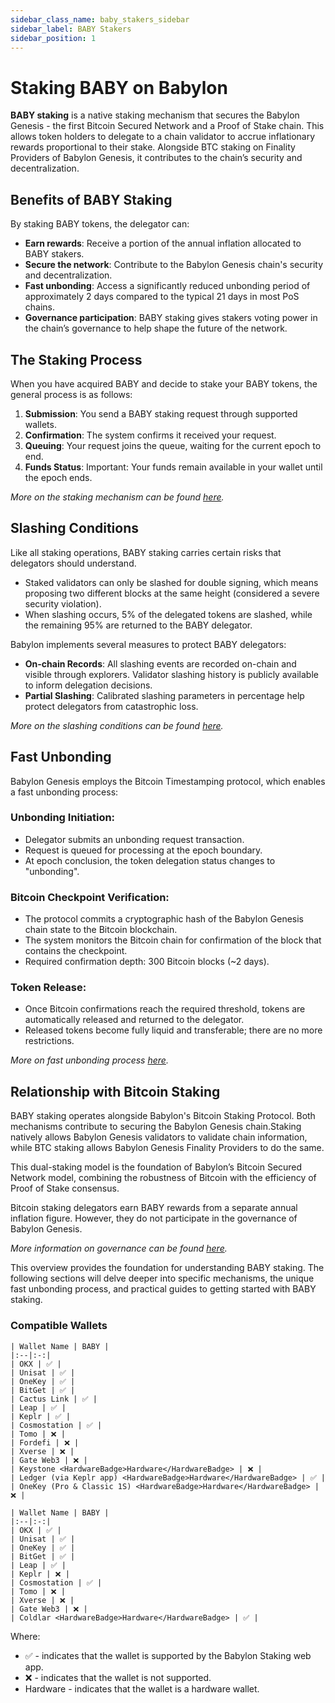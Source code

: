 ```yaml
---
sidebar_class_name: baby_stakers_sidebar
sidebar_label: BABY Stakers
sidebar_position: 1
---
```


# Staking BABY on Babylon

**BABY staking** is a native staking mechanism that secures the Babylon Genesis -
the first Bitcoin Secured Network and a Proof of Stake chain. This allows token
holders to delegate to a chain validator to accrue inflationary rewards
proportional to their stake. Alongside BTC staking on Finality Providers of
Babylon Genesis, it contributes to the chain’s security and decentralization.

## Benefits of BABY Staking

By staking BABY tokens, the delegator can:

- **Earn rewards**: Receive a portion of the annual inflation allocated to BABY
stakers.
- **Secure the network**: Contribute to the Babylon Genesis chain's security
and decentralization.
- **Fast unbonding**: Access a significantly reduced unbonding period of
approximately 2 days compared to the typical 21 days in most PoS chains.
- **Governance participation**: BABY staking gives stakers voting power in the
chain’s governance to help shape the future of the network.


## The Staking Process

When you have acquired BABY and decide to stake your BABY tokens, the general
process is as follows:

1. **Submission**: You send a BABY staking request through supported wallets.
2. **Confirmation**: The system confirms it received your request.
3. **Queuing**: Your request joins the queue, waiting for the current epoch to
end.
4. **Funds Status**: Important: Your funds remain available in your wallet
until the epoch ends.

*More on the staking mechanism can be found [here](/guides/baby_stakers/staking_mechanism).*

## Slashing Conditions

Like all staking operations, BABY staking carries certain risks that delegators
should understand.

- Staked validators can only be slashed for double signing, which means
proposing two different blocks at the same height (considered a severe
security violation).
- When slashing occurs, 5% of the delegated tokens are slashed, while the
remaining 95% are returned to the BABY delegator.

Babylon implements several measures to protect BABY delegators:

- **On-chain Records**: All slashing events are recorded on-chain and visible
through explorers. Validator slashing history is publicly available to inform
delegation decisions.
- **Partial Slashing**: Calibrated slashing parameters in percentage help
protect delegators from catastrophic loss.

*More on the slashing conditions can be found [here](/guides/baby_stakers/staking_mechanism).*

## Fast Unbonding

Babylon Genesis employs the Bitcoin Timestamping protocol, which enables a
fast unbonding process:

### Unbonding Initiation:
- Delegator submits an unbonding request transaction.
- Request is queued for processing at the epoch boundary.
- At epoch conclusion, the token delegation status changes to "unbonding".

### Bitcoin Checkpoint Verification:
- The protocol commits a cryptographic hash of the Babylon Genesis chain
state to the Bitcoin blockchain.
- The system monitors the Bitcoin chain for confirmation of the block that
contains the checkpoint.
- Required confirmation depth: 300 Bitcoin blocks (~2 days).

### Token Release:
- Once Bitcoin confirmations reach the required threshold, tokens are
automatically released and returned to the delegator.
- Released tokens become fully liquid and transferable; there are no more
restrictions.

*More on fast unbonding process [here](/guides/baby_stakers/staking_mechanism).*

## Relationship with Bitcoin Staking

BABY staking operates alongside Babylon's Bitcoin Staking Protocol. Both
mechanisms contribute to securing the Babylon Genesis chain.Staking natively
allows Babylon Genesis validators to validate chain information, while BTC
staking allows Babylon Genesis Finality Providers to do the same.

This dual-staking model is the foundation of Babylon’s Bitcoin Secured
Network model, combining the robustness of Bitcoin with the efficiency of
Proof of Stake consensus.

Bitcoin staking delegators earn BABY rewards from a separate annual
inflation figure. However, they do not participate in the governance of
Babylon Genesis.

*More information on governance can be found [here](/guides/governance/).*

This overview provides the foundation for understanding BABY staking. The
following sections will delve deeper into specific mechanisms, the unique fast
unbonding process, and practical guides to getting started with BABY staking.


### Compatible Wallets

<Tabs>
  <TabItem value="extension" label="Browser Extension Wallets" default>

    | Wallet Name | BABY |
    |:--|:-:|
    | OKX | ✅ |
    | Unisat | ✅ |
    | OneKey | ✅ |
    | BitGet | ✅ |
    | Cactus Link | ✅ |
    | Leap | ✅ |
    | Keplr | ✅ |
    | Cosmostation | ✅ |
    | Tomo | ❌ |
    | Fordefi | ❌ |
    | Xverse | ❌ |
    | Gate Web3 | ❌ |
    | Keystone <HardwareBadge>Hardware</HardwareBadge> | ❌ |
    | Ledger (via Keplr app) <HardwareBadge>Hardware</HardwareBadge> | ✅ |
    | OneKey (Pro & Classic 1S) <HardwareBadge>Hardware</HardwareBadge> | ❌ |

  </TabItem>
  <TabItem value="mobile" label="Mobile App Wallets">

    | Wallet Name | BABY |
    |:--|:-:|
    | OKX | ✅ |
    | Unisat | ✅ |
    | OneKey | ✅ |
    | BitGet | ✅ |
    | Leap | ✅ |
    | Keplr | ❌ |
    | Cosmostation | ✅ |
    | Tomo | ❌ |
    | Xverse | ❌ |
    | Gate Web3 | ❌ |
    | Coldlar <HardwareBadge>Hardware</HardwareBadge> | ✅ |

  </TabItem>
</Tabs>

Where:
* ✅ - indicates that the wallet is supported by the Babylon Staking web app.
* ❌ - indicates that the wallet is not supported.
* <HardwareBadge>Hardware</HardwareBadge> - indicates that the wallet is a hardware wallet.
